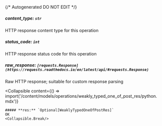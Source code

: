 {/* Autogenerated DO NOT EDIT  */}

##### **content_type:** `str`
HTTP response content type for this operation

##### **status_code:** `int`
HTTP response status code for this operation

##### **raw_response:** `[requests.Response](https://requests.readthedocs.io/en/latest/api/#requests.Response)`
Raw HTTP response; suitable for custom response parsing

<Collapsible
    content={() => import('/content/models/operations/weakly_typed_one_of_post_res/python.mdx')}
>
    ##### **res:** `Optional[WeaklyTypedOneOfPostRes]`
    OK
    <Collapsible.Break/>
</Collapsible>

